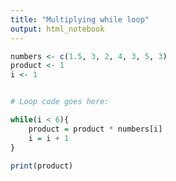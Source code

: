 ```yaml
---
title: "Multiplying while loop"
output: html_notebook
---
```



```r
numbers <- c(1.5, 3, 2, 4, 3, 5, 3)
product <- 1
i <- 1


# Loop code goes here:

while(i < 6){
    product = product * numbers[i]
    i = i + 1 
}

print(product)


```